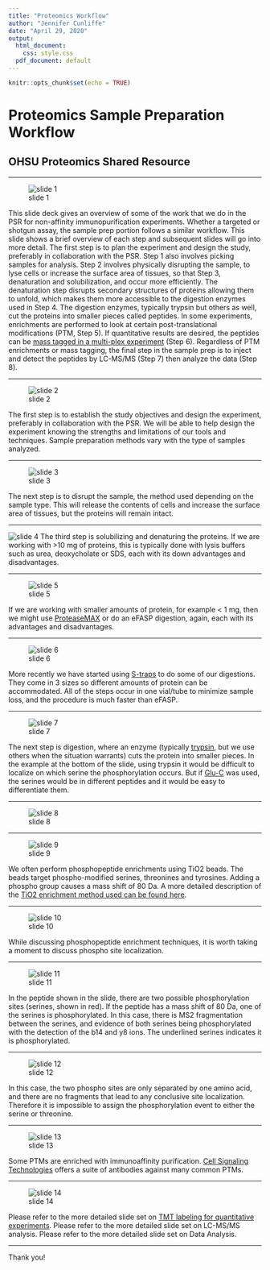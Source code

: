---
title: "Proteomics Workflow"
author: "Jennifer Cunliffe"
date: "April 29, 2020"
output:
  html_document:
    css: style.css
  pdf_document: default
---

```{r setup, include=FALSE}
knitr::opts_chunk$set(echo = TRUE)
```

# Proteomics Sample Preparation Workflow

## OHSU Proteomics Shared Resource



***

![slide 1](proteomics workflow/Slide1.png)

This slide deck gives an overview of some of the work that we do in the PSR for non-affinity immunopurification experiments. Whether a targeted or shotgun assay, the sample prep portion follows a similar workflow. This slide shows a brief overview of each step and subsequent slides will go into more detail.
The first step is to plan the experiment and design the study, preferably in collaboration with the PSR. Step 1 also involves picking samples for analysis. Step 2 involves physically disrupting the sample, to lyse cells or increase the surface area of tissues, so that Step 3, denaturation and solubilization, and occur more efficiently. The denaturation step disrupts secondary structures of proteins allowing them to unfold, which makes them more accessible to the digestion enzymes used in Step 4. The digestion enzymes, typically trypsin but others as well, cut the proteins into smaller pieces called peptides. In some experiments, enrichments are performed to look at certain post-translational modifications (PTM, Step 5). If quantitative results are desired, the peptides can be [mass tagged in a multi-plex experiment](https://github.com/pwilmart/TMT_overview_2020) (Step 6). Regardless of PTM enrichments or mass tagging, the final step in the sample prep is to inject and detect the peptides by LC-MS/MS (Step 7) then analyze the data (Step 8).

***

![slide 2](proteomics workflow/Slide2.PNG)

The first step is to establish the study objectives and design the experiment, preferably in collaboration with the PSR. We will be able to help design the experiment knowing the strengths and limitations of our tools and techniques. Sample preparation methods vary with the type of samples analyzed.


***

![slide 3](proteomics workflow/Slide3.PNG)

The next step is to disrupt the sample, the method used depending on the sample type. This will release the contents of cells and increase the surface area of tissues, but the proteins will remain intact.

***

![slide 4](proteomics workflow/Slide4.PNG)
The third step is solubilizing and denaturing the proteins. If we are working with >10 mg of proteins, this is typically done with lysis buffers such as urea, deoxycholate or SDS, each with its down advantages and disadvantages.

***

![slide 5](proteomics workflow/Slide5.PNG)

If we are working with smaller amounts of protein, for example < 1 mg, then we might use [ProteaseMAX](https://www.promega.com/products/mass-spectrometry/proteases-and-surfactants/proteasemax-surfactant_-trypsin-enhancer/?catNum=V2071) or do an eFASP digestion, again, each with its advantages and disadvantages. 

***

![slide 6](proteomics workflow/Slide6.PNG)

More recently we have started using [S-traps](https://www.protifi.com/s-trap/) to do some of our digestions. They come in 3 sizes so different amounts of protein can be accommodated. All of the steps occur in one vial/tube to minimize sample loss, and the procedure is much faster than eFASP.  

***

![slide 7](proteomics workflow/Slide7.PNG)

The next step is digestion, where an enzyme (typically [trypsin](https://en.wikipedia.org/wiki/Trypsin), but we use others when the situation warrants) cuts the protein into smaller pieces. 
In the example at the bottom of the slide, using trypsin it would be difficult to localize on which serine the phosphorylation occurs. But if [Glu-C](https://www.promega.com/products/mass-spectrometry/proteases-and-surfactants/glu_c_-sequencing-grade/?catNum=V1651) was used, the serines would be in different peptides and it would be easy to differentiate them.

***

![slide 8](proteomics workflow/Slide8.PNG)


***

![slide 9](proteomics workflow/Slide9.PNG)

We often perform phosphopeptide enrichments using TiO2 beads. The beads target phospho-modified serines, threonines and tyrosines.  Adding a phospho group causes a mass shift of 80 Da. A more detailed description of the [TiO2 enrichment method used can be found here](https://www.ncbi.nlm.nih.gov/pubmed/25195567).

***

![slide 10](proteomics workflow/Slide10.PNG)

While discussing phosphopeptide enrichment techniques, it is worth taking a moment to discuss phospho site localization. 

***

![slide 11](proteomics workflow/Slide11.PNG)

In the peptide shown in the slide, there are two possible phosphorylation sites (serines, shown in red). If the peptide has a mass shift of 80 Da, one of the serines is phosphorylated. In this case, there is MS2 fragmentation between the serines, and evidence of both serines being phosphorylated with the detection of the b14 and y8 ions. The underlined serines indicates it is phosphorylated.

***

![slide 12](proteomics workflow/Slide12.PNG)

In this case, the two phospho sites are only separated by one amino acid, and there are no fragments that lead to any conclusive site localization. Therefore it is impossible to assign the phosphorylation event to either the serine or threonine.

***

![slide 13](proteomics workflow/Slide13.PNG)

Some PTMs are enriched with immunoaffinity purification. [Cell Signaling Technologies](https://www.cellsignal.com/) offers a suite of antibodies against many common PTMs. 

***

![slide 14](proteomics workflow/Slide14.PNG)

Please refer to the more detailed slide set on [TMT labeling for quantitative experiments](https://github.com/pwilmart/TMT_overview_2020).
Please refer to the more detailed slide set on LC-MS/MS analysis.
Please refer to the more detailed slide set on Data Analysis.

***

Thank you!
